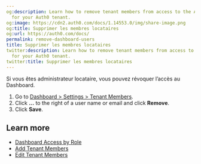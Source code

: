 ```yaml
---
og:description: Learn how to remove tenant members from access to the Auth0 Dashboard
  for your Auth0 tenant.
og:image: https://cdn2.auth0.com/docs/1.14553.0/img/share-image.png
og:title: Supprimer les membres locataires
og:url: https://auth0.com/docs/
permalink: remove-dashboard-users
title: Supprimer les membres locataires
twitter:description: Learn how to remove tenant members from access to the Auth0 Dashboard
  for your Auth0 tenant.
twitter:title: Supprimer les membres locataires
---
```


Si vous êtes administrateur locataire, vous pouvez révoquer l’accès au Dashboard.

1. Go to [Dashboard > Settings > Tenant Members](https://manage.auth0.com/#/tenant/admins).
2. Click **...** to the right of a user name or email and click **Remove**.
3. Click **Save**.

## Learn more

* [Dashboard Access by Role](/docs/get-started/manage-dashboard-access/feature-access-by-role)
* [Add Tenant Members](/docs/get-started/manage-dashboard-access/add-dashboard-users)
* [Edit Tenant Members](/docs/get-started/manage-dashboard-access/edit-dashboard-users)
